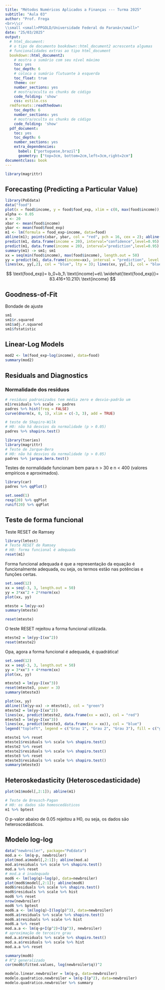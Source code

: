 ```yaml
---
title: "Métodos Numéricos Aplicados a Finanças --- Turma 2025"
subtitle: "Aula 03"
author: "Prof. Frega 
<br>\\cr
\\small <small>PPGOLD/Universidade Federal do Paraná</small>"
date: "25/03/2025"
output: 
  # html_document:
  # o tipo de documento bookdown::html_document2 acrescenta algumas 
  # funcionalidades extras ao tipo html_document
  bookdown::html_document2: 
    # mostra o sumário com seu nível máximo
    toc: yes
    toc_depth: 6
    # coloca o sumário flutuante à esquerda
    toc_float: true
    theme: cer
    number_sections: yes
    # mostra/oculta os chunks de código
    code_folding: 'show'
    css: estilo.css
  rmdformats::readthedown:
    toc_depth: 6
    number_sections: yes
    # mostra/oculta os chunks de código
    code_folding: 'show'
  pdf_document:
    toc: yes
    toc_depth: 6
    number_sections: yes
    extra_dependencies:
      babel: ["portuguese,brazil"]
      geometry: ["top=3cm, bottom=2cm,left=3cm,right=2cm"]
documentclass: book
---
```


```{=html}
```

```r
library(magrittr)
```

## Forecasting (Predicting a Particular Value)

```r
library(PoEdata)
data("food")
plot(x = food$income, y = food$food_exp, xlim = c(0, max(food$income)), ylim = c(0, max(food$food_exp)), axes = FALSE); axis(1, pos=0); axis(2,pos=0)
alpha <- 0.05
x <- 20
xbar <- mean(food$income)
ybar <- mean(food$food_exp)
m1 <- lm(formula = food_exp~income, data=food)
abline(m1); points(xbar, ybar, col = "red", pch = 16, cex = 2); abline(h = ybar, v = xbar, col = "red", lty = 2)
predict(m1, data.frame(income = 20), interval="confidence",level=0.95)
predict(m1, data.frame(income = 20), interval="prediction",level=0.95)
summary(m1) -> sm1; sm1
xx = seq(min(food$income), max(food$income), length.out = 50)
yy = predict(m1, data.frame(income=xx), interval = "prediction", level = 1-0.05)
lines(xx, yy[,2], col = "blue", lty = 3); lines(xx, yy[,3], col = "blue", lty = 3)
```

$$
\text{food_exp}= b_0+b_1\ \text{income}+e\\
\widehat{\text{food_exp}}= 83.416+10.210\ \text{income}
$$

## Goodness-of-Fit

Bondade de ajuste

```r
sm1
sm1$r.squared
sm1$adj.r.squared
sm1$fstatistic
```

## Linear-Log Models


```r
mod2 <- lm(food_exp~log(income), data=food)
summary(mod2)
```

## Residuals and Diagnostics

### Normalidade dos resíduos

```r
# resíduos padronizados tem média zero e desvio-padrão um
m1$residuals %>% scale -> padres
padres %>% hist(freq = FALSE)
curve(dnorm(x, 0, 1), xlim = c(-3, 3), add = TRUE)
```

```r
# teste de Shapiro-Wilk
# H0: não há desvios da normalidade (p > 0.05)
padres %>% shapiro.test()
```

```r
library(tseries)
library(magrittr)
# Teste de Jarque-Bera 
# H0: não há desvios da normalidade (p > 0.05)
padres %>% jarque.bera.test()
```
Testes de normalidade funcionam bem para n > 30 e n < 400 (valores empíricos e aproximados).


```r
library(car)
padres %>% qqPlot()
```

```r
set.seed(1)
rexp(20) %>% qqPlot
runif(20) %>% qqPlot
```

## Teste de forma funcional

Teste RESET de Ramsey

```r
library(lmtest)
# Teste RESET de Ramsey
# H0: forma funcional é adequada
reset(m1)
```

Forma funcional adequada é que a representação da equação é funcionalmente adequada, 
ou seja, os termos estão nas potências e funções certas.

```r
set.seed(12)
xx = seq(-3, 3, length.out = 50)
yy = 3*xx^2 + 2*rnorm(xx)
plot(xx, yy)
```

```r
mteste = lm(yy~xx)
summary(mteste)
```

```r
reset(mteste)
```

O teste RESET rejeitou a forma funcional utilizada.

```r
mteste2 = lm(yy~I(xx^2))
reset(mteste2)
```

Opa, agora a forma funcional é adequada, é quadrática!

```r
set.seed(12)
xx = seq(-3, 3, length.out = 50)
yy = 3*xx^3 + 4*rnorm(xx)
plot(xx, yy)
```


```r
mteste3 = lm(yy~I(xx^3))
reset(mteste3, power = 3)
summary(mteste3)
```

```r
plot(xx, yy)
abline((lm(yy~xx) -> mteste1), col = "green")
mteste2 = lm(yy~I(xx^2))
lines(xx, predict(mteste2, data.frame(xx = xx)), col = "red")
mteste3 = lm(yy~I(xx^3))
lines(xx, predict(mteste3, data.frame(xx = xx)), col = "blue")
legend("topleft", legend = c("Grau 1", "Grau 2", "Grau 3"), fill = c("green", "red", "blue"), cex = 0.7)
```


```r
mteste1 %>% reset
mteste1$residuals %>% scale %>% shapiro.test()
mteste2 %>% reset
mteste2$residuals %>% scale %>% shapiro.test()
mteste3 %>% reset
mteste3$residuals %>% scale %>% shapiro.test()
summary(mteste3)
```

## Heteroskedasticity (Heteroscedasticidade)

```r
plot(m1$model[,2:1]); abline(m1)
```

```r
# Teste de Breusch-Pagan
# H0: os dados são homoscedásticos
m1 %>% bptest
```

O p-valor abaixo de 0.05 rejeitou a H0, ou seja, os dados são heteroscedásticos. 



## Modelo log-log

```r
data("newbroiler", package="PoEdata")
mod.a <- lm(q~p, newbroiler)
plot(mod.a$model[,2:1]); abline(mod.a)
mod.a$residuals %>% scale %>% shapiro.test()
mod.a %>% reset
# mod.a é inadequado
mod6 <- lm(log(q)~log(p), data=newbroiler)
plot(mod6$model[,2:1]); abline(mod6)
mod6$residuals %>% scale %>% shapiro.test()
mod6$residuals %>% scale %>% hist
mod6 %>% reset
nrow(newbroiler)
mod6 %>% bptest
mod6.a <- lm(log(q)~I(log(p)^3), data=newbroiler)
mod6.a$residuals %>% scale %>% shapiro.test()
mod6.a$residuals %>% scale %>% hist
mod6.a %>% reset
mod.a.a <- lm(q~p+I(p^2)+I(p^3), newbroiler)
# aproximação de terceiro grau
mod.a.a$residuals %>% scale %>% shapiro.test()
mod.a.a$residuals %>% scale %>% hist
mod.a.a %>% reset
```
```r
summary(mod6)
# R^2 generalizado
cor(mod6$fitted.values, log(newbroiler$q))^2
```

```r
modelo.linear.newbroiler = lm(q~p, data=newbroiler)
modelo.quadratico.newbroiler = lm(q~I(p^2), data=newbroiler)
modelo.quadratico.newbroiler %>% summary
```


